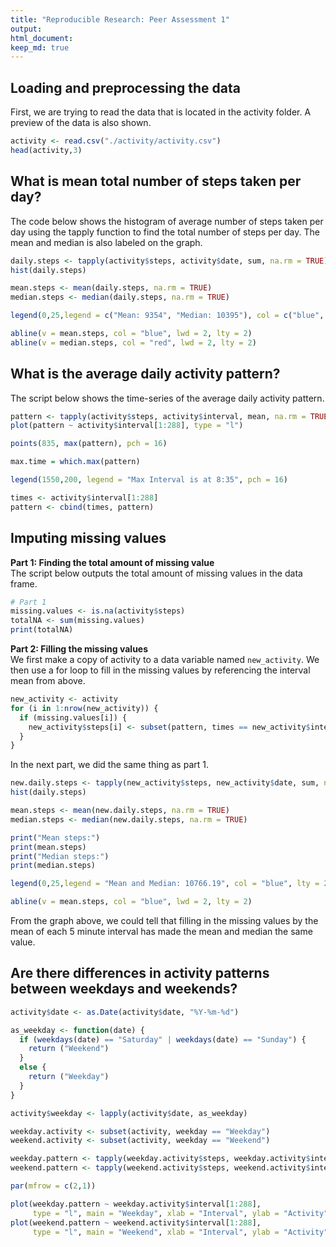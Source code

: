 ```yaml
---
title: "Reproducible Research: Peer Assessment 1"
output: 
html_document:
keep_md: true
---
```

## Loading and preprocessing the data  
First, we are trying to read the data that is located in the activity folder. A preview of the data is also shown.
```r
activity <- read.csv("./activity/activity.csv")
head(activity,3)
```

## What is mean total number of steps taken per day?  
The code below shows the histogram of average number of steps taken per day using the tapply function to find the total number of steps per day. The mean and median is also labeled on the graph.
```r
daily.steps <- tapply(activity$steps, activity$date, sum, na.rm = TRUE)
hist(daily.steps)

mean.steps <- mean(daily.steps, na.rm = TRUE)
median.steps <- median(daily.steps, na.rm = TRUE)

legend(0,25,legend = c("Mean: 9354", "Median: 10395"), col = c("blue", "red"), lty = 2:2, lwd = 2:2)

abline(v = mean.steps, col = "blue", lwd = 2, lty = 2)
abline(v = median.steps, col = "red", lwd = 2, lty = 2)
```

## What is the average daily activity pattern?  
The script below shows the time-series of the average daily activity pattern.
```r
pattern <- tapply(activity$steps, activity$interval, mean, na.rm = TRUE)
plot(pattern ~ activity$interval[1:288], type = "l")

points(835, max(pattern), pch = 16)

max.time = which.max(pattern)

legend(1550,200, legend = "Max Interval is at 8:35", pch = 16)

times <- activity$interval[1:288]
pattern <- cbind(times, pattern)
```


## Imputing missing values
**Part 1: Finding the total amount of missing value**  
The script below outputs the total amount of missing values in the data frame.
```r
# Part 1
missing.values <- is.na(activity$steps)
totalNA <- sum(missing.values)
print(totalNA)
```

**Part 2: Filling the missing values**  
We first make a copy of activity to a data variable named `new_activity`. We then use a for loop to fill in the missing values by referencing the interval mean from above.
```r
new_activity <- activity
for (i in 1:nrow(new_activity)) {
  if (missing.values[i]) {
    new_activity$steps[i] <- subset(pattern, times == new_activity$interval[i])[1,2]
  }
}
```

In the next part, we did the same thing as part 1.
```r
new.daily.steps <- tapply(new_activity$steps, new_activity$date, sum, na.rm = TRUE)
hist(daily.steps)

mean.steps <- mean(new.daily.steps, na.rm = TRUE)
median.steps <- median(new.daily.steps, na.rm = TRUE)

print("Mean steps:")
print(mean.steps)
print("Median steps:")
print(median.steps)

legend(0,25,legend = "Mean and Median: 10766.19", col = "blue", lty = 2, lwd = 2)

abline(v = mean.steps, col = "blue", lwd = 2, lty = 2)
```

From the graph above, we could tell that filling in the missing values by the mean of each 5 minute interval has made the mean and median the same value.


## Are there differences in activity patterns between weekdays and weekends?
```r
activity$date <- as.Date(activity$date, "%Y-%m-%d")

as_weekday <- function(date) {
  if (weekdays(date) == "Saturday" | weekdays(date) == "Sunday") {
    return ("Weekend")
  }
  else {
    return ("Weekday")
  }
}

activity$weekday <- lapply(activity$date, as_weekday)

weekday.activity <- subset(activity, weekday == "Weekday")
weekend.activity <- subset(activity, weekday == "Weekend")

weekday.pattern <- tapply(weekday.activity$steps, weekday.activity$interval, mean, na.rm = TRUE)
weekend.pattern <- tapply(weekend.activity$steps, weekend.activity$interval, mean, na.rm = TRUE)

par(mfrow = c(2,1))

plot(weekday.pattern ~ weekday.activity$interval[1:288], 
     type = "l", main = "Weekday", xlab = "Interval", ylab = "Activity")
plot(weekend.pattern ~ weekend.activity$interval[1:288],
     type = "l", main = "Weekend", xlab = "Interval", ylab = "Activity")
```








